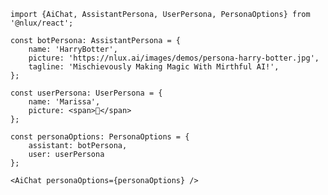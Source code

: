 ```tsx
import {AiChat, AssistantPersona, UserPersona, PersonaOptions} from '@nlux/react';

const botPersona: AssistantPersona = {
    name: 'HarryBotter',
    picture: 'https://nlux.ai/images/demos/persona-harry-botter.jpg',
    tagline: 'Mischievously Making Magic With Mirthful AI!',
};

const userPersona: UserPersona = {
    name: 'Marissa',
    picture: <span>👩</span>
};

const personaOptions: PersonaOptions = {
    assistant: botPersona,
    user: userPersona
};

<AiChat personaOptions={personaOptions} />
```